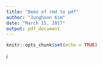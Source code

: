 ```yaml
---
title: "Demo of rmd to pdf"
author: "Junghoon Kim"
date: "March 15, 2017"
output: pdf_document
---
```


```r
knitr::opts_chunk$set(echo = TRUE)
```
i